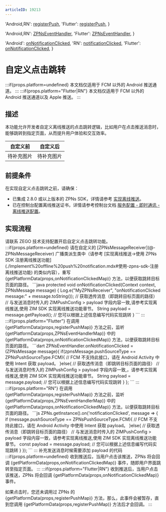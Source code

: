 ```yaml
---
articleID: 19213
---
```



  'Android,RN': <a href='@registerPush' target='_blank'>registerPush</a>,
  'Flutter': <a href='https://pub.dev/documentation/zego_zpns/latest/zego_zpns/ZPNs/registerPush.html' target='_blank'>registerPush</a>,
}

  'Android,RN': <a href='@-ZPNsEventHandler' target='_blank'>ZPNsEventHandler</a>,
  'Flutter': <a href='https://pub.dev/documentation/zego_zpns/latest/zego_zpns/ZPNsEventHandler-class.html' target='_blank'>ZPNsEventHandler</a>,
}

  'Android': <a href='@onNotificationClicked' target='_blank'>onNotificationClicked</a>,
  'RN': <a href='@notificationClicked' target='_blank'>notificationClicked</a>,
  'Flutter': <a href='https://pub.dev/documentation/zego_zpns/latest/zego_zpns/ZPNsEventHandler/onNotificationClicked.html' target='_blank'>onNotificationClicked</a>,
}

# 自定义点击跳转

:::if{props.platform=undefined}
<Warning title="注意">本文档仅适用于 FCM 以外的 Android 推送通道。</Warning>
:::
:::if{props.platform="Flutter|RN"}
<Warning title="注意">本文档仅适用于 FCM 以外的 Android 推送通道以及 Apple 推送。</Warning>
:::

## 描述

本功能允许开发者自定义离线推送的点击跳转逻辑，比如用户在点击推送消息时，能够跳转到指定页面，从而提升用户体验和交互效率。


| 自定义前 | 自定义后 |
| -- | -- |
| 待补充图片 | 待补充图片 | 

## 前提条件

在实现自定义点击跳转之前，请确保：
- 已集成 2.8.0 或以上版本的 ZPNs SDK，详情请参考 [实现离线推送](./Implement%20offline%20push%20notification.mdx)。
- 已在控制台配置离线推送证书，详情请参考控制台文档 [服务配置 - 即时通讯 - 离线推送配置](https://doc-zh.zego.im/article/16233)。

## 实现流程

<Steps>
<Step title="开通功能">
请联系 ZEGO 技术支持配置开启自定义点击跳转功能。
</Step>
:::if{props.platform=undefined}
<Step title="重写回调">
请在自定义的 [ZPNsMessageReceiver](@-ZPNsMessageReceiver) 广播类派生类中（请参考 [实现离线推送->使用 ZPNs SDK 注册离线推送功能](./Implement%20offline%20push%20notification.mdx#使用-zpns-sdk-注册离线推送功能) 的类似内容），重写 {getPlatformData(props,onNotificationClickedMap)} 方法，以便获取跳转目标页面的路径。
```java
protected void onNotificationClicked(Context context, ZPNsMessage message) {
    Log.e("MyZPNsReceiver", "onNotificationClicked message:" + message.toString());
    // 获取透传消息（即跳转目标页面的路径）
    // 与发送消息时传入的 ZIMPushConfig > payload 字段内容一致,请参考实现离线推送,使用 ZIM SDK 实现离线推送功能章节。
    String payload = message.getPayload();
    // 您可以根据上述信息编写代码实现跳转
}
```
</Step>
:::
:::if{props.platform="Flutter"}
<Step title="监听回调">
在调用 {getPlatformData(props,registerPushMap)} 方法之前，监听 {getPlatformData(props,ZPNsEventHandlerMap)} 中的 {getPlatformData(props,onNotificationClickedMap)} 方法，以便获取跳转目标页面的路径。
```dart
ZPNsEventHandler.onNotificationClicked = (ZPNsMessage message){
    if(zpnsMessage.pushSourceType == ZPNsPushSourceType.FCM){
        // FCM 不支持此接口，请在 Android Activity 中使用 Intent 获取 payload。
    }else{
        // 获取透传消息（即跳转目标页面的路径）
        // 与发送消息时传入的 ZIMPushConfig > payload 字段内容一致,，请参考实现离线推送,使用 ZIM SDK 实现离线推送功能章节。
        String payload = message.payload; 
        // 您可以根据上述信息编写代码实现跳转
    }
};
```
</Step>
:::
:::if{props.platform="RN"}
<Step title="监听回调">
在调用 {getPlatformData(props,registerPushMap)} 方法之前，监听 {getPlatformData(props,ZPNsEventHandlerMap)} 中的 {getPlatformData(props,onNotificationClickedMap)} 方法，以便获取跳转目标页面的路径。
```js
ZPNs.getInstance().on('notificationClicked', message => {
    if (message.pushSourceType == ZPNsPushSourceType.FCM){
        // FCM 不支持此接口，请在 Android Activity 中使用 Intent 获取 payload。
    }else{
        // 获取透传消息（即跳转目标页面的路径）
        // 与发送消息时传入的 ZIMPushConfig > payload 字段内容一致，请参考实现离线推送,使用 ZIM SDK 实现离线推送功能章节。
        const payload = message.payload; 
        // 您可以根据上述信息编写代码实现跳转
    }
});
```
</Step>
:::
<Step title="发送消息">
补充发送消息时候需要添加 payload 的代码
</Step>
<Step title="触发回调">
:::if{props.platform=undefined}
收到推送后，当用户点击该推送，ZPNs 将会回调 {getPlatformData(props,onNotificationClickedMap)} 事件，随即用户界面跳转至指定页面。
:::
:::if{props.platform="Flutter|RN"}
收到推送后，当用户点击该推送，ZPNs 将会回调 {getPlatformData(props,onNotificationClickedMap)} 事件。

如果点击时，您还未调用过 ZPNs 的 {getPlatformData(props,registerPushMap)} 方法，那么，此事件会被暂存，直到您调用 {getPlatformData(props,registerPushMap)} 方法后才会回调。
:::
</Step>
</Steps>
